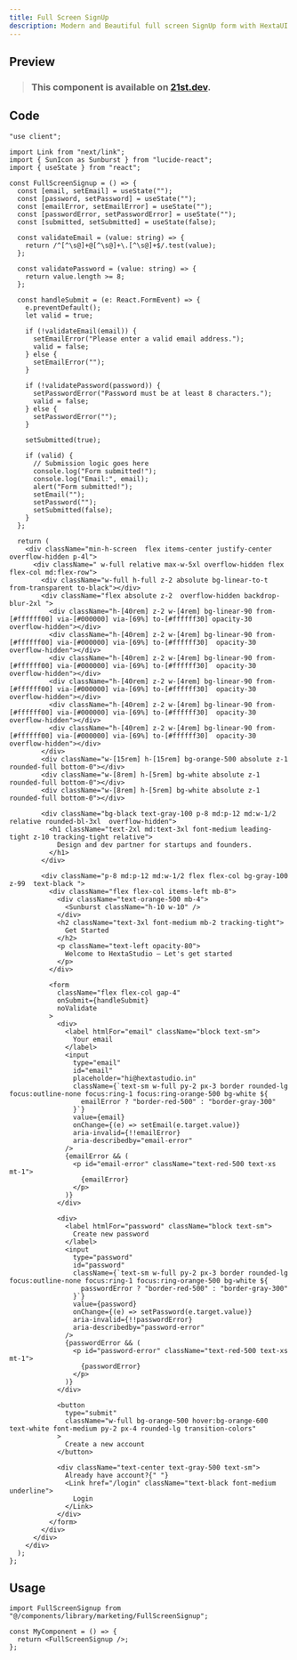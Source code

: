 ```yaml
---
title: Full Screen SignUp
description: Modern and Beautiful full screen SignUp form with HextaUI
---
```



## Preview

<PreviewContainer>
  <FullScreenSignup />
</PreviewContainer>

> ### This component is available on [21st.dev](https://tinyurl.com/3495nkhx).

## Code

```tsx title="FullScreenSignup.tsx"
"use client";

import Link from "next/link";
import { SunIcon as Sunburst } from "lucide-react";
import { useState } from "react";

const FullScreenSignup = () => {
  const [email, setEmail] = useState("");
  const [password, setPassword] = useState("");
  const [emailError, setEmailError] = useState("");
  const [passwordError, setPasswordError] = useState("");
  const [submitted, setSubmitted] = useState(false);

  const validateEmail = (value: string) => {
    return /^[^\s@]+@[^\s@]+\.[^\s@]+$/.test(value);
  };

  const validatePassword = (value: string) => {
    return value.length >= 8;
  };

  const handleSubmit = (e: React.FormEvent) => {
    e.preventDefault();
    let valid = true;

    if (!validateEmail(email)) {
      setEmailError("Please enter a valid email address.");
      valid = false;
    } else {
      setEmailError("");
    }

    if (!validatePassword(password)) {
      setPasswordError("Password must be at least 8 characters.");
      valid = false;
    } else {
      setPasswordError("");
    }

    setSubmitted(true);

    if (valid) {
      // Submission logic goes here
      console.log("Form submitted!");
      console.log("Email:", email);
      alert("Form submitted!");
      setEmail("");
      setPassword("");
      setSubmitted(false);
    }
  };

  return (
    <div className="min-h-screen  flex items-center justify-center overflow-hidden p-4l">
      <div className=" w-full relative max-w-5xl overflow-hidden flex flex-col md:flex-row">
        <div className="w-full h-full z-2 absolute bg-linear-to-t from-transparent to-black"></div>
        <div className="flex absolute z-2  overflow-hidden backdrop-blur-2xl ">
          <div className="h-[40rem] z-2 w-[4rem] bg-linear-90 from-[#ffffff00] via-[#000000] via-[69%] to-[#ffffff30] opacity-30 overflow-hidden"></div>
          <div className="h-[40rem] z-2 w-[4rem] bg-linear-90 from-[#ffffff00] via-[#000000] via-[69%] to-[#ffffff30]  opacity-30 overflow-hidden"></div>
          <div className="h-[40rem] z-2 w-[4rem] bg-linear-90 from-[#ffffff00] via-[#000000] via-[69%] to-[#ffffff30]  opacity-30 overflow-hidden"></div>
          <div className="h-[40rem] z-2 w-[4rem] bg-linear-90 from-[#ffffff00] via-[#000000] via-[69%] to-[#ffffff30]  opacity-30 overflow-hidden"></div>
          <div className="h-[40rem] z-2 w-[4rem] bg-linear-90 from-[#ffffff00] via-[#000000] via-[69%] to-[#ffffff30]  opacity-30 overflow-hidden"></div>
          <div className="h-[40rem] z-2 w-[4rem] bg-linear-90 from-[#ffffff00] via-[#000000] via-[69%] to-[#ffffff30]  opacity-30 overflow-hidden"></div>
        </div>
        <div className="w-[15rem] h-[15rem] bg-orange-500 absolute z-1 rounded-full bottom-0"></div>
        <div className="w-[8rem] h-[5rem] bg-white absolute z-1 rounded-full bottom-0"></div>
        <div className="w-[8rem] h-[5rem] bg-white absolute z-1 rounded-full bottom-0"></div>

        <div className="bg-black text-gray-100 p-8 md:p-12 md:w-1/2 relative rounded-bl-3xl  overflow-hidden">
          <h1 className="text-2xl md:text-3xl font-medium leading-tight z-10 tracking-tight relative">
            Design and dev partner for startups and founders.
          </h1>
        </div>

        <div className="p-8 md:p-12 md:w-1/2 flex flex-col bg-gray-100 z-99  text-black ">
          <div className="flex flex-col items-left mb-8">
            <div className="text-orange-500 mb-4">
              <Sunburst className="h-10 w-10" />
            </div>
            <h2 className="text-3xl font-medium mb-2 tracking-tight">
              Get Started
            </h2>
            <p className="text-left opacity-80">
              Welcome to HextaStudio — Let's get started
            </p>
          </div>

          <form
            className="flex flex-col gap-4"
            onSubmit={handleSubmit}
            noValidate
          >
            <div>
              <label htmlFor="email" className="block text-sm">
                Your email
              </label>
              <input
                type="email"
                id="email"
                placeholder="hi@hextastudio.in"
                className={`text-sm w-full py-2 px-3 border rounded-lg focus:outline-none focus:ring-1 focus:ring-orange-500 bg-white ${
                  emailError ? "border-red-500" : "border-gray-300"
                }`}
                value={email}
                onChange={(e) => setEmail(e.target.value)}
                aria-invalid={!!emailError}
                aria-describedby="email-error"
              />
              {emailError && (
                <p id="email-error" className="text-red-500 text-xs mt-1">
                  {emailError}
                </p>
              )}
            </div>

            <div>
              <label htmlFor="password" className="block text-sm">
                Create new password
              </label>
              <input
                type="password"
                id="password"
                className={`text-sm w-full py-2 px-3 border rounded-lg focus:outline-none focus:ring-1 focus:ring-orange-500 bg-white ${
                  passwordError ? "border-red-500" : "border-gray-300"
                }`}
                value={password}
                onChange={(e) => setPassword(e.target.value)}
                aria-invalid={!!passwordError}
                aria-describedby="password-error"
              />
              {passwordError && (
                <p id="password-error" className="text-red-500 text-xs mt-1">
                  {passwordError}
                </p>
              )}
            </div>

            <button
              type="submit"
              className="w-full bg-orange-500 hover:bg-orange-600 text-white font-medium py-2 px-4 rounded-lg transition-colors"
            >
              Create a new account
            </button>

            <div className="text-center text-gray-500 text-sm">
              Already have account?{" "}
              <Link href="/login" className="text-black font-medium underline">
                Login
              </Link>
            </div>
          </form>
        </div>
      </div>
    </div>
  );
};
```

## Usage

```tsx
import FullScreenSignup from "@/components/library/marketing/FullScreenSignup";

const MyComponent = () => {
  return <FullScreenSignup />;
};
```
